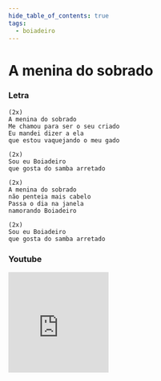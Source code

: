 ```yaml
---
hide_table_of_contents: true
tags:
  - boiadeiro
---
```


# A menina do sobrado

### Letra

```text
(2x)
A menina do sobrado
Me chamou para ser o seu criado
Eu mandei dizer a ela
que estou vaquejando o meu gado

(2x)
Sou eu Boiadeiro
que gosta do samba arretado

(2x)
A menina do sobrado
não penteia mais cabelo
Passa o dia na janela
namorando Boiadeiro

(2x)
Sou eu Boiadeiro
que gosta do samba arretado
```

### Youtube

<iframe
  width="200"
  height="200"
  src="https://www.youtube.com/embed/WZtBYfcoZ98?si=HmKMgz9TuZDmzWhW"
  title="YouTube video player"
  frameborder="0"
  allow="accelerometer; autoplay; clipboard-write; encrypted-media; gyroscope; picture-in-picture; web-share"
  referrerpolicy="strict-origin-when-cross-origin"
  allowfullscreen
></iframe>
